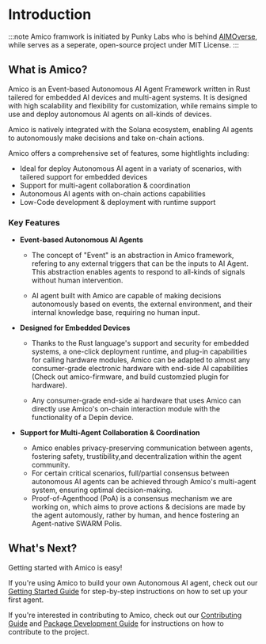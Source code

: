 # Introduction

:::note 
Amico framwork is initiated by Punky Labs who is behind [AIMOverse](https://aimoverse.xyz), while serves as a seperate, open-source project under MIT License.
:::

## What is Amico?

Amico is an Event-based Autonomous AI Agent Framework written in Rust tailered for embedded AI devices and multi-agent systems. It is designed with high scalability and flexibility for customization, while remains simple to use and deploy autonomous AI agents on all-kinds of devices.

Amico is natively integrated with the Solana ecosystem, enabling AI agents to autonomously make decisions and take on-chain actions.

Amico offers a comprehensive set of features, some hightlights including:

- Ideal for deploy Autonomous AI agent in a variaty of scenarios, with tailered support for embedded devices
- Support for multi-agent collaboration & coordination
- Autonomous AI agents with on-chain actions capabilities
- Low-Code development & deployment with runtime support

### Key Features

- **Event-based Autonomous AI Agents**

  - The concept of "Event" is an abstraction in Amico framework, refering to any external triggers that can be the inputs to AI Agent. This abstraction enables agents to respond to all-kinds of signals without human intervention.

  - AI agent built with Amico are capable of making decisions autonomously based on events, the external environment, and their internal knowledge base, requiring no human input.

- **Designed for Embedded Devices**

  - Thanks to the Rust language's support and security for embedded systems, a one-click deployment runtime, and plug-in capabilities for calling hardware modules, Amico can be adapted to almost any consumer-grade electronic hardware with end-side AI capabilities (Check out amico-firmware, and build customzied plugin for hardware).

  - Any consumer-grade end-side ai hardware that uses Amico can directly use Amico's on-chain interaction module with the functionality of a Depin device.

- **Support for Multi-Agent Collaboration & Coordination**

  - Amico enables privacy-preserving communication between agents, fostering safety, trustibility,and decentralization within the agent community.
  - For certain critical scenarios, full/partial consensus between autonomous AI agents can be achieved through Amico's multi-agent system, ensuring optimal decision-making.
  - Proof-of-Agenthood (PoA) is a consensus mechanism we are working on, which aims to prove actions & decisions are made by the agent automously, rather by human, and hence fostering an Agent-native SWARM Polis.



## What's Next?

Getting started with Amico is easy!

If you're using Amico to build your own Autonomous AI agent, check out our [Getting Started Guide](/docs/getting-started) for step-by-step instructions on how to set up your first agent.

If you're interested in contributing to Amico, check out our [Contributing Guide](/docs/contributing) and [Package Development Guide](/docs/packages/overview) for instructions on how to contribute to the project.
